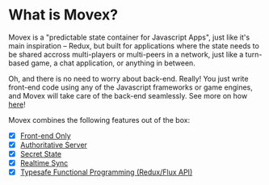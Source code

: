 # What is Movex?

Movex is a "predictable state container for Javascript Apps", just like it's main inspiration – Redux, but built for applications where the state needs to be shared accross multi-players or multi-peers in a network, just like a turn-based game, a chat application, or anything in between.

Oh, and there is no need to worry about back-end. Really! You just write front-end code using any of the Javascript frameworks or game engines, and Movex will take care of the back-end seamlessly. See more on how [here](/docs/how)!

Movex combines the following features out of the box:

- [x] [Front-end Only](/docs/features/frontend_only)
- [x] [Authoritative Server](/docs/features/server_authoritative)
- [x] [Secret State](/docs/features/secret_state)
- [x] [Realtime Sync](/docs/features/realtime)
- [x] [Typesafe Functional Programming (Redux/Flux API)](/docs/features/functional)